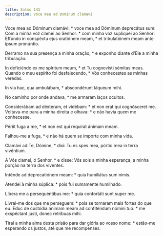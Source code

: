 ```yaml
---
title: Salmo 141
description: Voce mea ad Dominum clamavi
---
```


<div class="side-by-side not-content">

Voce mea ad Dóminum clamávi: * voce mea ad Dóminum deprecátus sum:
  Com a minha voz clamei ao Senhor: * com minha voz supliquei ao Senhor:
  Effúndo in conspéctu ejus oratiónem meam, * et tribulatiónem meam ante ipsum
    pronúntio.

Derramo na sua presença a minha oração, * e exponho diante d’Ele a minha
    tribulação.

In deficiéndo ex me spíritum meum, * et Tu cognovísti sémitas meas.
  Quando o meu espírito foi desfalecendo, * Vós conhecestes as minhas veredas.

In via hac, qua ambulábam, * abscondérunt láqueum mihi.

No caminho por onde andava, * me armaram laços ocultos.

Considerábam ad déxteram, et vidébam: * et non erat qui cognósceret me.
  Voltava-me para a minha direita e olhava: * e não havia quem me conhecesse.

Périit fuga a me, * et non est qui requírat ánimam meam.

Falhou-me a fuga, * e não há quem se importe com minha vida.

Clamávi ad Te, Dómine, * dixi: Tu es spes mea, pórtio mea in terra
    vivéntium.

A Vós clamei, ó Senhor, * e disse: Vós sois a minha esperança, a minha
    porção na terra dos viventes.

Inténde ad deprecatiónem meam: * quia humiliátus sum nimis.

Atendei à minha súplica: * pois fui sumamente humilhado.

Líbera me a persequéntibus me: * quia confortáti sunt super me.

Livrai-me dos que me perseguem: * pois se tornaram mais fortes do que eu.
  Educ de custódia ánimam meam ad confiténdum nómini tuo: * me exspéctant
    justi, donec retríbuas mihi.

Tirai a minha alma desta prisão para dar glória ao vosso nome: * estão-me
    esperando os justos, até que me recompenses.

</div>
